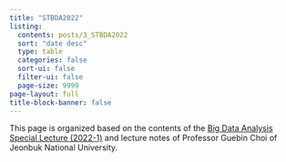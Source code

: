 ---
title: "STBDA2022"
listing:
  contents: posts/3_STBDA2022
  sort: "date desc"
  type: table
  categories: false
  sort-ui: false
  filter-ui: false
  page-size: 9999
page-layout: full
title-block-banner: false
---

This page is organized based on the contents of the [Big Data Analysis Special Lecture (2022-1)](https://guebin.github.io/STBDA2022/) and lecture notes of Professor Guebin Choi of Jeonbuk National University.
